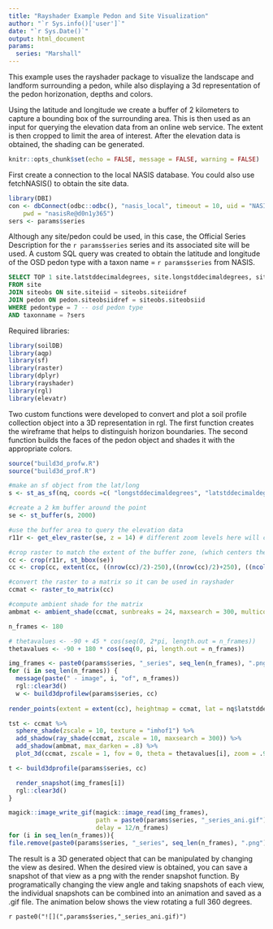 ```yaml
---
title: "Rayshader Example Pedon and Site Visualization"
author: "`r Sys.info()['user']`"
date: "`r Sys.Date()`"
output: html_document
params:
  series: "Marshall"
---
```


This example uses the rayshader package to visualize the landscape and landform surrounding a pedon, while also displaying a 3d representation of the pedon horizonation, depths and colors.

Using the latitude and longitude we create a buffer of 2 kilometers to capture a bounding box of the surrounding area. This is then used as an input for querying the elevation data from an online web service. The extent is then cropped to limit the area of interest. After the elevation data is obtained, the shading can be generated.

```r
knitr::opts_chunk$set(echo = FALSE, message = FALSE, warning = FALSE)
```

First create a connection to the local NASIS database. You could also use fetchNASIS() to obtain the site data.

```r
library(DBI)
con <- dbConnect(odbc::odbc(), "nasis_local", timeout = 10, uid = "NASISSQLRO", 
    pwd = "nasisRe@d0n1y365")
sers <- params$series
```

Although any site/pedon could be used, in this case, the Official Series Description for the `r params$series` series and its associated site will be used. A custom SQL query was created to obtain the latitude and longitude of the OSD pedon type with a taxon name = `r params$series` from NASIS.

```sql

SELECT TOP 1 site.latstddecimaldegrees, site.longstddecimaldegrees, site.siteiid --if more than one exists, this insures only one is selected
FROM site
JOIN siteobs ON site.siteiid = siteobs.siteiidref
JOIN pedon ON pedon.siteobsiidref = siteobs.siteobsiid
WHERE pedontype = 7 -- osd pedon type
AND taxonname = ?sers
```

Required libraries:

```r
library(soilDB)
library(aqp)
library(sf)
library(raster)
library(dplyr)
library(rayshader)
library(rgl)
library(elevatr)
```

Two custom functions were developed to convert and plot a soil profile collection object into a 3D representation in rgl. The first function creates the wireframe that helps to distinguish horizon boundaries. The second function builds the faces of the pedon object and shades it with the appropriate colors.

```r
source("build3d_profw.R")
source("build3d_prof.R")

#make an sf object from the lat/long
s <- st_as_sf(nq, coords =c( "longstddecimaldegrees", "latstddecimaldegrees"), crs = 4326)

#create a 2 km buffer around the point
se <- st_buffer(s, 2000)

#use the buffer area to query the elevation data
r11r <- get_elev_raster(se, z = 14) # different zoom levels here will change the results and formatting significantly

#crop raster to match the extent of the buffer zone, (which centers the raster at the lat/long of the pedon) then crop again to set specific dimensions
cc <- crop(r11r, st_bbox(se))
cc <- crop(cc, extent(cc, ((nrow(cc)/2)-250),((nrow(cc)/2)+250), ((ncol(cc)/2)-250), ((ncol(cc)/2)+250) ))

#convert the raster to a matrix so it can be used in rayshader
ccmat <- raster_to_matrix(cc)

#compute ambient shade for the matrix
ambmat <- ambient_shade(ccmat, sunbreaks = 24, maxsearch = 300, multicore=TRUE)

n_frames <- 180

# thetavalues <- -90 + 45 * cos(seq(0, 2*pi, length.out = n_frames))
thetavalues <- -90 + 180 * cos(seq(0, pi, length.out = n_frames))

img_frames <- paste0(params$series, "_series", seq_len(n_frames), ".png")
for (i in seq_len(n_frames)) {
  message(paste(" - image", i, "of", n_frames))
  rgl::clear3d()  
  w <- build3dprofilew(params$series, cc)
  
render_points(extent = extent(cc), heightmap = ccmat, lat = nq$latstddecimaldegrees, long = nq$longstddecimaldegrees, zscale = 1, color = "red")

tst <- ccmat %>%
  sphere_shade(zscale = 10, texture = "imhof1") %>%
  add_shadow(ray_shade(ccmat, zscale = 10, maxsearch = 300)) %>%
  add_shadow(ambmat, max_darken = .8) %>%
  plot_3d(ccmat, zscale = 1, fov = 0, theta = thetavalues[i], zoom = .9, phi = 45, windowsize = c(768, 768))

t <- build3dprofile(params$series, cc)

  render_snapshot(img_frames[i])
  rgl::clear3d()
}

magick::image_write_gif(magick::image_read(img_frames), 
                        path = paste0(params$series, "_series_ani.gif"), 
                        delay = 12/n_frames)
for (i in seq_len(n_frames)){
file.remove(paste0(params$series, "_series", seq_len(n_frames), ".png"))}
```

The result is a 3D generated object that can be manipulated by changing the view as desired. When the desired view is obtained, you can save a snapshot of that view as a png with the render snapshot function. By programatically changing the view angle and taking snapshots of each view, the individual snapshots can be combined into an animation and saved as a .gif file. The animation below shows the view rotating a full 360 degrees.

`r paste0("![](",params$series,"_series_ani.gif)")`
